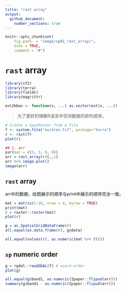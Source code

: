 ```yaml
---
title: "rast array"
output: 
  github_document:
    number_sections: true
---
```


```r
knitr::opts_chunk$set(
    fig.path  = "image/sp01_rast_array/",
    echo = TRUE, 
    comment = "#")
```

# `rast` array

```r
library(sf2)
library(terra)
library(fields)
library(magrittr)

ext2bbox <- function(x, ...) as.vector(ext(x, ...))
```

>为了更好的理解R语言中空间数据的排列顺序。

```r
# Create a SpatRaster from a file
f <- system.file("ex/elev.tif", package="terra")
r <- rast(f)
plot(r)

## 1. arr
par(mar = c(3, 3, 0, 0))
arr = rast_array(r)[,,1]
arr %>% image.plot()
image(arr)
```

## `rast` array
arr中的数据，绘图展示的顺序与print中展示的顺序完全一致。

```r
mat = matrix(1:16, nrow = 4, byrow = TRUE)
print(mat)
r = raster::raster(mat)
plot(r)

g = as_SpatialGridDataFrame(r)
all.equal(as.data.frame(r), g@data)

all.equal(values(r), as.numeric(mat %>% t()))
```

## `sp` numeric order

```r
g = rgdal::readGDAL(f) # wierd order
plot(g)

all.equal(g$band1, as.numeric(Ipaper::flipud(arr)))
summary(g$band1 - as.numeric(Ipaper::flipud(arr)))
```
